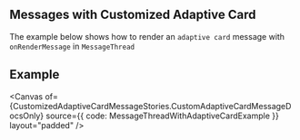 

<Meta of={CustomizedAdaptiveCardMessageStories} />

## Messages with Customized Adaptive Card

The example below shows how to render an `adaptive card` message with `onRenderMessage` in `MessageThread`

## Example

<Canvas
  of={CustomizedAdaptiveCardMessageStories.CustomAdaptiveCardMessageDocsOnly}
  source={{ code: MessageThreadWithAdaptiveCardExample }}
  layout="padded"
/>
